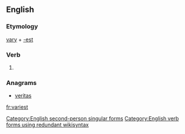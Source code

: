 ==English==

===Etymology===
[[vary]] + [[-est]]

===Verb===
{{en-verb form}}

# {{context|archaic|lang=en}} {{form of|Second-person singular simple present form|vary|lang=en}}

===Anagrams===
* [[veritas#English|veritas]]

[[Category:English second-person singular forms]]
[[Category:English verb forms using redundant wikisyntax]]

[[fr:variest]]